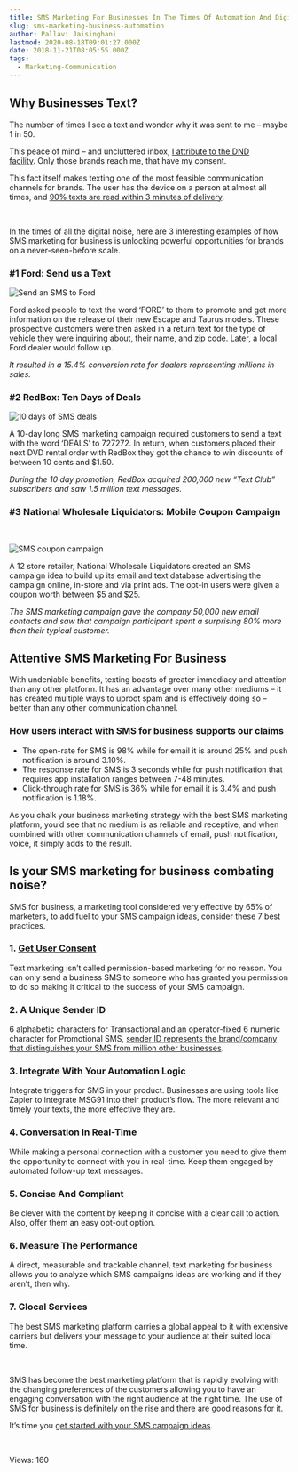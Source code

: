 ```yaml
---
title: SMS Marketing For Businesses In The Times Of Automation And Digital Noise
slug: sms-marketing-business-automation
author: Pallavi Jaisinghani
lastmod: 2020-08-18T09:01:27.000Z
date: 2018-11-21T08:05:55.000Z
tags:
  - Marketing-Communication
---
```


Why Businesses Text?
--------------------


The number of times I see a text and wonder why it was sent to me – maybe 1 in 50. 


This peace of mind – and uncluttered inbox, [I attribute to the DND facility](https://msg91.com/blog/do-not-call-how-does-dnc-registry-work-in-india/?utm_source=blog&utm_medium=int&utm_campaign=brandautomation). Only those brands reach me, that have my consent. 


This fact itself makes texting one of the most feasible communication channels for brands. The user has the device on a person at almost all times, and [90% texts are read within 3 minutes of delivery](https://www.forbes.com/sites/cherylsnappconner/2013/11/12/fifty-essential-mobile-marketing-facts/#7c371b367475). 


 


In the times of all the digital noise, here are 3 interesting examples of how SMS marketing for business is unlocking powerful opportunities for brands on a never-seen-before scale.


### **#1 Ford: Send us a Text**


![Send an SMS to Ford](https://images-msg91.s3.ap-south-1.amazonaws.com/content/images/wordpress/2018/11/Ford-SMS-Marketing1-300x257.jpeg)


Ford asked people to text the word ‘FORD’ to them to promote and get more information on the release of their new Escape and Taurus models. These prospective customers were then asked in a return text for the type of vehicle they were inquiring about, their name, and zip code. Later, a local Ford dealer would follow up.


*It resulted in a 15.4% conversion rate for dealers representing millions in sales.*


### **#2 RedBox: Ten Days of Deals**


![10 days of SMS deals](https://images-msg91.s3.ap-south-1.amazonaws.com/content/images/wordpress/2018/11/Redbox-SMS-Marketing-300x155.png)


A 10-day long SMS marketing campaign required customers to send a text with the word ‘DEALS’ to 727272. In return, when customers placed their next DVD rental order with RedBox they got the chance to win discounts of between 10 cents and $1.50.


*During the 10 day promotion, RedBox acquired 200,000 new “Text Club” subscribers and saw 1.5 million text messages.*


### **#3 National Wholesale Liquidators: Mobile Coupon Campaign**


 


![SMS coupon campaign](https://images-msg91.s3.ap-south-1.amazonaws.com/content/images/wordpress/2018/11/National-Wholesale-Liquidators-Mobile-Marketing-Campaign-300x144.jpg)


A 12 store retailer, National Wholesale Liquidators created an SMS campaign idea to build up its email and text database advertising the campaign online, in-store and via print ads. The opt-in users were given a coupon worth between $5 and $25.


*The SMS marketing campaign gave the company 50,000 new email contacts and saw that campaign participant spent a surprising 80% more than their typical customer.* 


Attentive SMS Marketing For Business
------------------------------------


With undeniable benefits, texting boasts of greater immediacy and attention than any other platform. It has an advantage over many other mediums – it has created multiple ways to uproot spam and is effectively doing so – better than any other communication channel.


### How users interact with SMS for business supports our claims


* The open-rate for SMS is 98% while for email it is around 25% and push notification is around 3.10%.
* The response rate for SMS is 3 seconds while for push notification that requires app installation ranges between 7-48 minutes.
* Click-through rate for SMS is 36% while for email it is 3.4% and push notification is 1.18%.


As you chalk your business marketing strategy with the best SMS marketing platform, you’d see that no medium is as reliable and receptive, and when combined with other communication channels of email, push notification, voice, it simply adds to the result.


Is your SMS marketing for business combating noise?
---------------------------------------------------


SMS for business, a marketing tool considered very effective by 65% of marketers, to add fuel to your SMS campaign ideas, consider these 7 best practices.


### 1. [Get User Consent](https://msg91.com/blog/why-get-user-consent-before-sending-sms/?utm_source=blog&utm_medium=int&utm_campaign=emailmarketing)


Text marketing isn’t called permission-based marketing for no reason. You can only send a business SMS to someone who has granted you permission to do so making it critical to the success of your SMS campaign.


### 2. A Unique Sender ID


6 alphabetic characters for Transactional and an operator-fixed 6 numeric character for Promotional SMS, [sender ID represents the brand/company that distinguishes your SMS from million other businesses](https://msg91.com/blog/set-your-business-brand-as-your-sender-id-in-bulk-sms/?utm_source=blog&utm_medium=int&utm_campaign=emailmarketing).


### 3. Integrate With Your Automation Logic


Integrate triggers for SMS in your product. Businesses are using tools like Zapier to integrate MSG91 into their product’s flow. The more relevant and timely your texts, the more effective they are.


### 4. Conversation In Real-Time


While making a personal connection with a customer you need to give them the opportunity to connect with you in real-time. Keep them engaged by automated follow-up text messages.


### 5. Concise And Compliant


Be clever with the content by keeping it concise with a clear call to action. Also, offer them an easy opt-out option.


### 6. Measure The Performance


A direct, measurable and trackable channel, text marketing for business allows you to analyze which SMS campaigns ideas are working and if they aren’t, then why.


### 7. Glocal Services


The best SMS marketing platform carries a global appeal to it with extensive carriers but delivers your message to your audience at their suited local time.


 


SMS has become the best marketing platform that is rapidly evolving with the changing preferences of the customers allowing you to have an engaging conversation with the right audience at the right time. The use of SMS for business is definitely on the rise and there are good reasons for it. 


It’s time you [get started with your SMS campaign ideas](https://msg91.com/sms-campaign/?utm_source=blog&utm_medium=int&utm_campaign=emailmarketing).


 


 Views: 160


